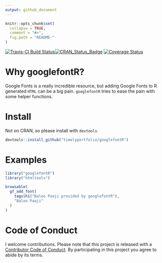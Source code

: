 ```yaml
---
output: github_document
---
```


<!-- README.md is generated from README.Rmd. Please edit that file -->

```r
knitr::opts_chunk$set(
  collapse = TRUE,
  comment = "#>",
  fig.path = "README-"
)
```

[![Travis-CI Build Status](https://travis-ci.org/timelyportfolio/googlefontR.svg?branch=master)](https://travis-ci.org/timelyportfolio/googlefontR)[![CRAN_Status_Badge](http://www.r-pkg.org/badges/version/googlefontR)](https://cran.r-project.org/package=googlefontR)
[![Coverage Status](https://img.shields.io/codecov/c/github/NA/NA/master.svg)](https://codecov.io/github/timelyportfolio/googlefontR?branch=master)

# Why googlefontR?

Google Fonts is a really incredible resource, but adding Google Fonts to R generated `HTML` can be a big pain.  `googlefontR` tries to ease the pain with some helper functions.

# Install

Not on CRAN, so please install with `devtools`.

```r
devtools::install_github("timelyportfolio/googlefontR")
```

# Examples

```r
library("googlefontR")
library("htmltools")

browsable(
  gf_add_font(
    tags$h1("Baloo Paaji provided by googlefontR"),
    "Baloo Paaji"
  )
)
```

# Code of Conduct

I welcome contributions.  Please note that this project is released with a [Contributor Code of Conduct](CONDUCT.md). By participating in this project you agree to abide by its terms.
